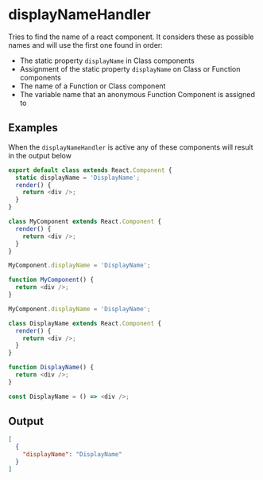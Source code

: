 # displayNameHandler

Tries to find the name of a react component. It considers these as possible
names and will use the first one found in order:

- The static property `displayName` in Class components
- Assignment of the static property `displayName` on Class or Function
  components
- The name of a Function or Class component
- The variable name that an anonymous Function Component is assigned to

## Examples

When the `displayNameHandler` is active any of these components will result in
the output below

```ts {2} filename="component.tsx"
export default class extends React.Component {
  static displayName = 'DisplayName';
  render() {
    return <div />;
  }
}
```

```ts {7} filename="component.tsx"
class MyComponent extends React.Component {
  render() {
    return <div />;
  }
}

MyComponent.displayName = 'DisplayName';
```

```ts {5} filename="component.tsx"
function MyComponent() {
  return <div />;
}

MyComponent.displayName = 'DisplayName';
```

```ts {1} filename="component.tsx"
class DisplayName extends React.Component {
  render() {
    return <div />;
  }
}
```

```ts {1} filename="component.tsx"
function DisplayName() {
  return <div />;
}
```

```ts {1} filename="component.tsx"
const DisplayName = () => <div />;
```

## Output

```json {3} filename="JSON"
[
  {
    "displayName": "DisplayName"
  }
]
```

